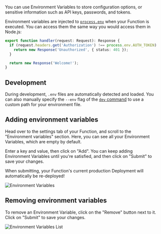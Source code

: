 
You can use Environment Variables to store configuration options, or sensitive information such as API keys, passwords, and tokens.

Environment variables are injected to [`process.env`](http://localhost:3000/runtime-apis#processenv) when your Function is executed. You can access them the same way you would access them in Node.js:

```typescript {2}
export function handler(request: Request): Response {
  if (request.headers.get('Authorization') !== process.env.AUTH_TOKEN) {
    return new Response('Unauthorized', { status: 401 });
  }

  return new Response('Welcome!');
}
```

## Development

During development, `.env` files are automatically detected and loaded. You can also manually specify the `--env` flag of the [`dev` command](http://localhost:3000/cli#lagon-dev) to use a custom path for your environment file.

## Adding environment variables

Head over to the settings tab of your Function, and scroll to the "Environment variables" section. Here, you can see all your Environment Variables, which are empty by default.

Enter a key and value, then click on "Add". You can keep adding Environment Variables until you're satisfied, and then click on "Submit" to save your changes.

<Callout type="info">
  When submitting, your Function's current production Deployment will automatically be re-deployed!
</Callout>

![Environment Variables](/images/env-variables.png)

## Removing environment variables

To remove an Environment Variable, click on the "Remove" button next to it. Click on "Submit" to save your changes.

![Environment Variables List](/images/env-variables-list.png)
